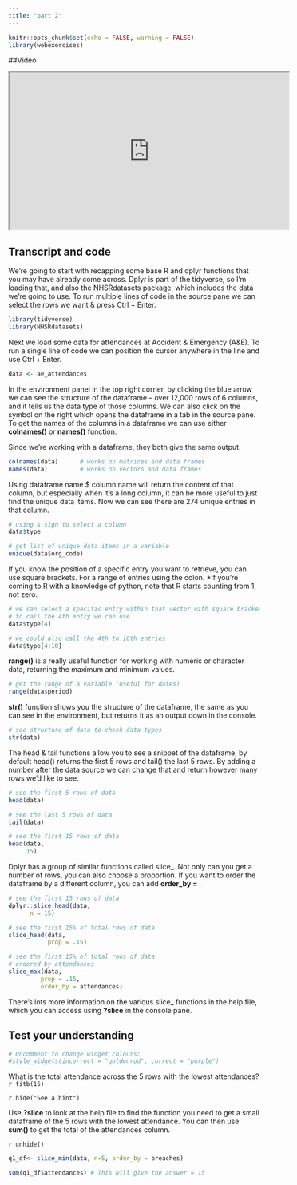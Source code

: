 ```yaml
---
title: "part 2"
---
```


```r
knitr::opts_chunk$set(echo = FALSE, warning = FALSE)
library(webexercises)
```

##Video

<iframe width="560" height="315" src="https://www.youtube.com/embed/JfWm-ECqXts?si=RdseoRHMFwtoO9ON" data-external="1" allowfullscreen>

</iframe>

## Transcript and code

We're going to start with recapping some base R and dplyr functions that you may have already come across. Dplyr is part of the tidyverse, so I'm loading that, and also the NHSRdatasets package, which includes the data we're going to use. To run multiple lines of code in the source pane we can select the rows we want & press Ctrl + Enter.

```r
library(tidyverse)
library(NHSRdatasets)
```


Next we load some data for attendances at Accident & Emergency (A&E). To run a single line of code we can position the cursor anywhere in the line and use Ctrl + Enter.

```r
data <- ae_attendances
```
 
In the environment panel in the top right corner, by clicking the blue arrow we can see the structure of the dataframe -- over 12,000 rows of 6 columns, and it tells us the data type of those columns. We can also click on the symbol on the right which opens the dataframe in a tab in the source pane. To get the names of the columns in a dataframe we can use either **colnames()** or **names()** function.

Since we're working with a dataframe, they both give the same output.

```r
colnames(data)      # works on matrices and data frames
names(data)         # works on vectors and data frames
```


Using dataframe name \$ column name will return the content of that column, but especially when it's a long column, it can be more useful to just find the unique data items. Now we can see there are 274 unique entries in that column.

```r
# using $ sign to select a column
data$type

# get list of unique data items in a variable
unique(data$org_code)
```

If you know the position of a specific entry you want to retrieve, you can use square brackets. For a range of entries using the colon. \*If you're coming to R with a knowledge of python, note that R starts counting from 1, not zero.


```r
# we can select a specific entry within that vector with square brackets
# to call the 4th entry we can use
data$type[4]

# we could also call the 4th to 10th entries
data$type[4:10]
```

**range()** is a really useful function for working with numeric or character data, returning the maximum and minimum values.

```r
# get the range of a variable (useful for dates)
range(data$period)
```

**str()** function shows you the structure of the dataframe, the same as you can see in the environment, but returns it as an output down in the console. 

```r
# see structure of data to check data types
str(data)
```

The head & tail functions allow you to see a snippet of the dataframe, by default head() returns the first 5 rows and tail() the last 5 rows.  By adding a number after the data source we can change that and return however many rows we’d like to see.

```r
# see the first 5 rows of data
head(data)

# see the last 5 rows of data
tail(data)

# see the first 15 rows of data
head(data, 
     15)
```

Dplyr has a group of similar functions called slice_. Not only can you get a number of rows, you  can also choose a proportion.  If you want to order the dataframe by a different column, you can add **order_by = **.  

```r
# see the first 15 rows of data 
dplyr::slice_head(data, 
      n = 15)

# see the first 15% of total rows of data 
slice_head(data,
           prop = .15)

# see the first 15% of total rows of data
# ordered by attendances
slice_max(data, 
         prop = .15, 
         order_by = attendances)
```

There’s lots more information on the various slice_ functions in the help file, which you can access using **?slice** in the console pane.


## Test your understanding

```r
# Uncomment to change widget colours:
#style_widgets(incorrect = "goldenrod", correct = "purple")
```

What is the total attendance across the 5 rows with the lowest attendances? `r fitb(15)`

`r hide("See a hint")`

Use **?slice** to look at the help file to find the function you need to get a small dataframe of the 5 rows with the lowest attendance. You can then use **sum()** to get the total of the attendances column.

`r unhide()`

```r
q1_df<- slice_min(data, n=5, order_by = breaches)

sum(q1_df$attendances) # This will give the answer = 15
```

